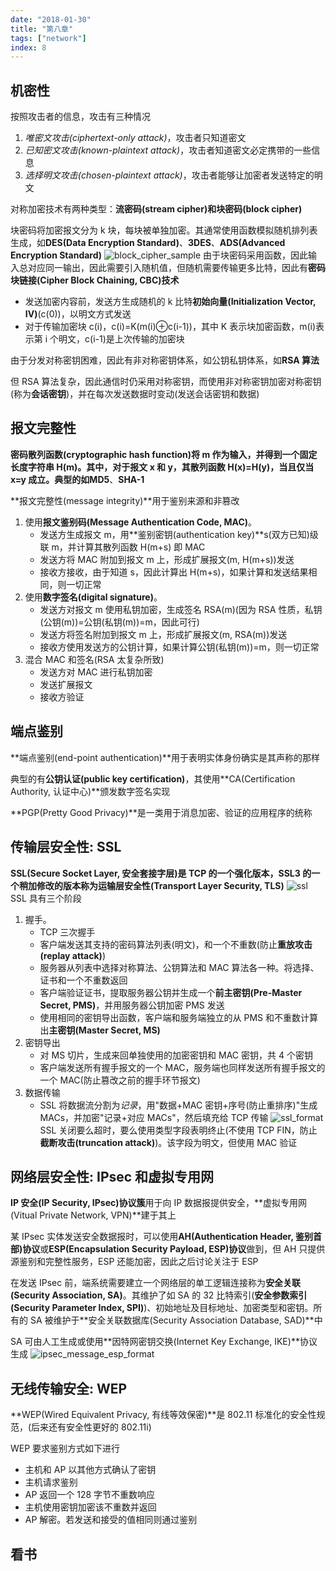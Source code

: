 ```yaml
---
date: "2018-01-30"
title: "第八章"
tags: ["network"]
index: 8
---
```


## 机密性

按照攻击者的信息，攻击有三种情况

1. _唯密文攻击(ciphertext-only attack)_，攻击者只知道密文
2. _已知密文攻击(known-plaintext attack)_，攻击者知道密文必定携带的一些信息
3. _选择明文攻击(chosen-plaintext attack)_，攻击者能够让加密者发送特定的明文

对称加密技术有两种类型：**流密码(stream cipher)**和**块密码(block cipher)**

块密码将加密报文分为 k 块，每块被单独加密。其通常使用函数模拟随机排列表生成，如**DES(Data Encryption Standard)**、**3DES**、**ADS(Advanced Encryption Standard)**
![block_cipher_sample](/images/network/block_cipher_sample.webp)
由于块密码采用函数，因此输入总对应同一输出，因此需要引入随机值，但随机需要传输更多比特，因此有**密码块链接(Cipher Block Chaining, CBC)技术**

- 发送加密内容前，发送方生成随机的 k 比特**初始向量(Initialization Vector, IV)**(c(0))，以明文方式发送
- 对于传输加密块 c(i)，c(i)=K(m(i)⊕c(i-1))，其中 K 表示块加密函数，m(i)表示第 i 个明文，c(i-1)是上次传输的加密块

由于分发对称密钥困难，因此有非对称密钥体系，如公钥私钥体系，如**RSA 算法**

但 RSA 算法复杂，因此通信时仍采用对称密钥，而使用非对称密钥加密对称密钥(称为**会话密钥**)，并在每次发送数据时变动(发送会话密钥和数据)

## 报文完整性

**密码散列函数(cryptographic hash function)**将 m 作为输入，并得到一个固定长度字符串 H(m)。其中，对于报文 x 和 y，其散列函数 H(x)=H(y)，当且仅当 x=y 成立。典型的如**MD5**、**SHA-1**

**报文完整性(message integrity)**用于鉴别来源和非篡改

1. 使用**报文鉴别码(Message Authentication Code, MAC)**。
    - 发送方生成报文 m，用**鉴别密钥(authentication key)**s(双方已知)级联 m，并计算其散列函数 H(m+s) 即 MAC
    - 发送方将 MAC 附加到报文 m 上，形成扩展报文(m, H(m+s))发送
    - 接收方接收，由于知道 s，因此计算出 H(m+s)，如果计算和发送结果相同，则一切正常
2. 使用**数字签名(digital signature)**。
    - 发送方对报文 m 使用私钥加密，生成签名 RSA(m)(因为 RSA 性质，私钥(公钥(m))=公钥(私钥(m))=m，因此可行)
    - 发送方将签名附加到报文 m 上，形成扩展报文(m, RSA(m))发送
    - 接收方使用发送方的公钥计算，如果计算公钥(私钥(m))=m，则一切正常
3. 混合 MAC 和签名(RSA 太复杂所致)
    - 发送方对 MAC 进行私钥加密
    - 发送扩展报文
    - 接收方验证

## 端点鉴别

**端点鉴别(end-point authentication)**用于表明实体身份确实是其声称的那样

典型的有**公钥认证(public key certification)**，其使用**CA(Certification Authority, 认证中心)**颁发数字签名实现

**PGP(Pretty Good Privacy)**是一类用于消息加密、验证的应用程序的统称

## 传输层安全性: SSL

**SSL(Secure Socket Layer, 安全套接字层)**是 TCP 的一个强化版本，SSL3 的一个稍加修改的版本称为**运输层安全性(Transport Layer Security, TLS)**
![ssl](/images/network/ssl.webp)
SSL 具有三个阶段

1. 握手。
    - TCP 三次握手
    - 客户端发送其支持的密码算法列表(明文)，和一个不重数(防止**重放攻击(replay attack)**)
    - 服务器从列表中选择对称算法、公钥算法和 MAC 算法各一种。将选择、证书和一个不重数返回
    - 客户端验证证书，提取服务器公钥并生成一个**前主密钥(Pre-Master Secret, PMS)**，并用服务器公钥加密 PMS 发送
    - 使用相同的密钥导出函数，客户端和服务端独立的从 PMS 和不重数计算出**主密钥(Master Secret, MS)**
2. 密钥导出
    - 对 MS 切片，生成来回单独使用的加密密钥和 MAC 密钥，共 4 个密钥
    - 客户端发送所有握手报文的一个 MAC，服务端也同样发送所有握手报文的一个 MAC(防止篡改之前的握手环节报文)
3. 数据传输
    - SSL 将数据流分割为*记录*，用"数据+MAC 密钥+序号(防止重排序)"生成 MACs，并加密"记录+对应 MACs"，然后填充给 TCP 传输
   ![ssl_format](/images/network/ssl_format.webp)
   SSL 关闭要么超时，要么使用类型字段表明终止(不使用 TCP FIN，防止**截断攻击(truncation attack)**)。该字段为明文，但使用 MAC 验证

## 网络层安全性: IPsec 和虚拟专用网

**IP 安全(IP Security, IPsec)协议簇**用于向 IP 数据报提供安全，**虚拟专用网(Vitual Private Network, VPN)**建于其上

某 IPsec 实体发送安全数据报时，可以使用**AH(Authentication Header, 鉴别首部)协议**或**ESP(Encapsulation Security Payload, ESP)协议**做到，但 AH 只提供源鉴别和完整性服务，ESP 还能加密，因此之后讨论关注于 ESP

在发送 IPsec 前，端系统需要建立一个网络层的单工逻辑连接称为**安全关联(Security Association, SA)**。其维护了如 SA 的 32 比特索引(**安全参数索引(Security Parameter Index, SPI)**)、初始地址及目标地址、加密类型和密钥。所有的 SA 被维护于**安全关联数据库(Security Association Database, SAD)**中

SA 可由人工生成或使用**因特网密钥交换(Internet Key Exchange, IKE)**协议生成
![ipsec_message_esp_format](/images/network/ipsec_message_esp_format.webp)

## 无线传输安全: WEP

**WEP(Wired Equivalent Privacy, 有线等效保密)**是 802.11 标准化的安全性规范，(后来还有安全性更好的 802.11i)

WEP 要求鉴别方式如下进行

- 主机和 AP 以其他方式确认了密钥
- 主机请求鉴别
- AP 返回一个 128 字节不重数响应
- 主机使用密钥加密该不重数并返回
- AP 解密。若发送和接受的值相同则通过鉴别

## 看书
